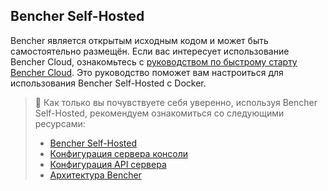 ## Bencher Self-Hosted

Bencher является открытым исходным кодом и может быть самостоятельно размещён.
Если вас интересует использование Bencher Cloud, ознакомьтесь с [руководством по быстрому старту Bencher Cloud](/ru/docs/tutorial/quick-start/).
Это руководство поможет вам настроиться для использования Bencher Self-Hosted с Docker.

> 🐰 Как только вы почувствуете себя уверенно, используя Bencher Self-Hosted, рекомендуем ознакомиться со следующими ресурсами:
> - [Bencher Self-Hosted](/ru/docs/explanation/bencher-self-hosted/)
> - [Конфигурация сервера консоли](/ru/docs/reference/console-config/)
> - [Конфигурация API сервера](/ru/docs/reference/server-config/)
> - [Архитектура Bencher](/ru/docs/reference/architecture/)